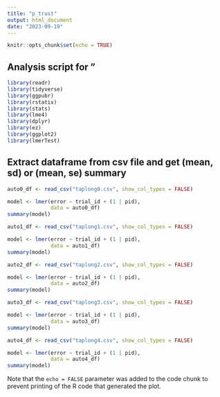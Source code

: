 ```yaml
---
title: "p_trust"
output: html_document
date: "2023-09-19"
---
```


```r
knitr::opts_chunk$set(echo = TRUE)
```

## Analysis script for "

```r
library(readr)
library(tidyverse)
library(ggpubr)
library(rstatix)
library(stats)
library(lme4)
library(dplyr)
library(ez)
library(ggplot2)
library(lmerTest)
```


## Extract dataframe from csv file and get (mean, sd) or (mean, se) summary

```r

auto0_df <- read_csv("taplong0.csv", show_col_types = FALSE)

model <- lmer(error ~ trial_id + (1 | pid),
              data = auto0_df)
summary(model)

```

```r

auto1_df <- read_csv("taplong1.csv", show_col_types = FALSE)

model <- lmer(error ~ trial_id + (1 | pid),
              data = auto1_df)
summary(model)

```

```r

auto2_df <- read_csv("taplong2.csv", show_col_types = FALSE)

model <- lmer(error ~ trial_id + (1 | pid),
              data = auto2_df)
summary(model)

```

```r

auto3_df <- read_csv("taplong3.csv", show_col_types = FALSE)

model <- lmer(error ~ trial_id + (1 | pid),
              data = auto3_df)
summary(model)

```

```r

auto4_df <- read_csv("taplong4.csv", show_col_types = FALSE)

model <- lmer(error ~ trial_id + (1 | pid),
              data = auto4_df)
summary(model)

```

Note that the `echo = FALSE` parameter was added to the code chunk to prevent printing of the R code that generated the plot.
